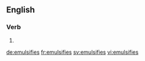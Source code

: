 {{also|émulsifiés|émulsifies}}
==English==

===Verb===
{{head|en|verb form}}

# {{en-third-person singular of|emulsify}}

[[de:emulsifies]]
[[fr:emulsifies]]
[[sv:emulsifies]]
[[vi:emulsifies]]